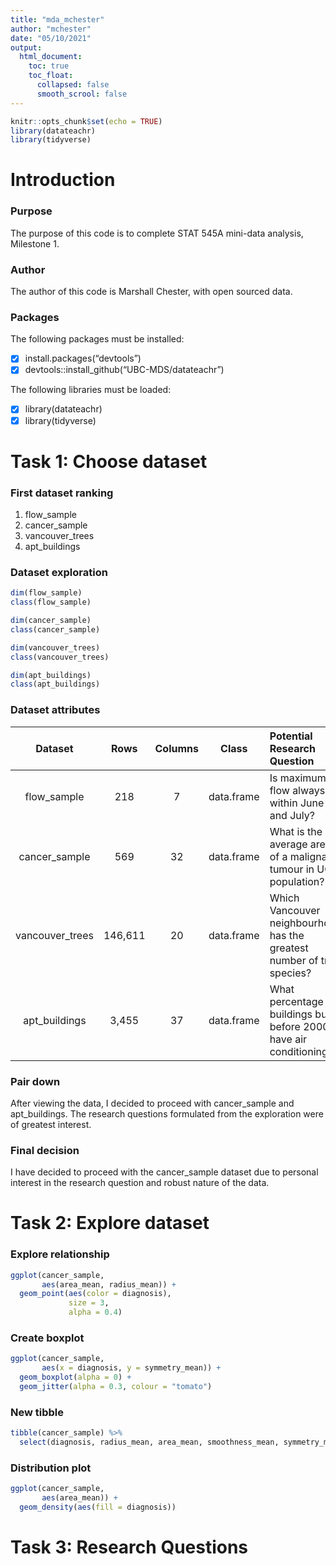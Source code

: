 ```yaml
---
title: "mda_mchester"
author: "mchester"
date: "05/10/2021"
output: 
  html_document:
    toc: true
    toc_float:
      collapsed: false
      smooth_scrool: false
---
```


```r
knitr::opts_chunk$set(echo = TRUE)
library(datateachr)
library(tidyverse)
```

# **Introduction**

### **Purpose**

The purpose of this code is to complete STAT 545A mini-data analysis, Milestone 1. 

### **Author**

The author of this code is Marshall Chester, with open sourced data.

### **Packages**

The following packages must be installed:

- [x] install.packages("devtools")
- [x] devtools::install_github("UBC-MDS/datateachr")

The following libraries must be loaded:

- [x] library(datateachr)
- [x] library(tidyverse)


# **Task 1: Choose dataset**


### **First dataset ranking**

1. flow_sample
2. cancer_sample
3. vancouver_trees
4. apt_buildings

### **Dataset exploration**

```r
dim(flow_sample)
class(flow_sample)

dim(cancer_sample)
class(cancer_sample)

dim(vancouver_trees)
class(vancouver_trees)

dim(apt_buildings)
class(apt_buildings)

```

### **Dataset attributes**

Dataset | Rows | Columns | Class | Potential Research Question 
:------:|:----:|:-------:|:-----:|:-----------------|
flow_sample | 218 | 7 | data.frame | Is maximum flow always within June and July?
cancer_sample | 569 | 32 | data.frame | What is the average area of a malignant tumour in UCI population?
vancouver_trees | 146,611 | 20 | data.frame | Which Vancouver neighbourhood has the greatest number of tree species?
apt_buildings | 3,455 | 37 | data.frame | What percentage of buildings built before 2000 have air conditioning?

### **Pair down**

After viewing the data, I decided to proceed with cancer_sample and apt_buildings. The research questions formulated from the exploration were of greatest interest.

### **Final decision**

I have decided to proceed with the cancer_sample dataset due to personal interest in the research question and robust nature of the data.

# **Task 2: Explore dataset**

### **Explore relationship**
```r
ggplot(cancer_sample, 
       aes(area_mean, radius_mean)) +
  geom_point(aes(color = diagnosis),
             size = 3, 
             alpha = 0.4)
```

### **Create boxplot**

```r
ggplot(cancer_sample, 
       aes(x = diagnosis, y = symmetry_mean)) +
  geom_boxplot(alpha = 0) +
  geom_jitter(alpha = 0.3, colour = "tomato")
```

### **New tibble**

```r
tibble(cancer_sample) %>%
  select(diagnosis, radius_mean, area_mean, smoothness_mean, symmetry_mean)
```

### **Distribution plot**
```r
ggplot(cancer_sample,
       aes(area_mean)) +
  geom_density(aes(fill = diagnosis))
```

# **Task 3: Research Questions**